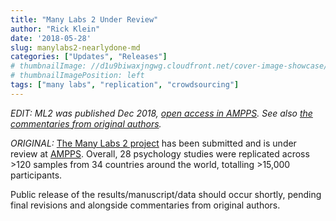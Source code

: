 ```yaml
---
title: "Many Labs 2 Under Review"
author: "Rick Klein"
date: '2018-05-28'
slug: manylabs2-nearlydone-md
categories: ["Updates", "Releases"]
# thumbnailImage: //d1u9biwaxjngwg.cloudfront.net/cover-image-showcase/city-750.jpg
# thumbnailImagePosition: left
tags: ["many labs", "replication", "crowdsourcing"]
--- 
```

*EDIT: ML2 was published Dec 2018, [open access in AMPPS](https://journals.sagepub.com/doi/10.1177/2515245918810225). See also [the commentaries from original authors](https://www.psychologicalscience.org/publications/many-labs-2).*

*ORIGINAL:* 
[The Many Labs 2 project](https://osf.io/8cd4r/) has been submitted and is under review at [AMPPS](https://www.psychologicalscience.org/publications/ampps). Overall, 28 psychology studies were replicated across >120 samples from 34 countries around the world, totalling >15,000 participants.

Public release of the results/manuscript/data should occur shortly, pending final revisions and alongside commentaries from original authors.
<!--more-->